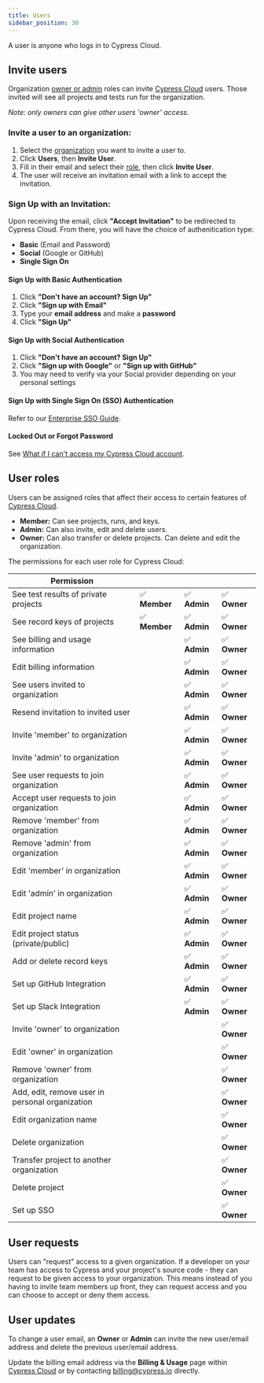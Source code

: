 ```yaml
---
title: Users
sidebar_position: 30
---
```


A user is anyone who logs in to Cypress Cloud.

## Invite users

Organization [owner or admin](#User-roles) roles can invite
[Cypress Cloud](https://on.cypress.io/cloud) users. Those invited will see all
projects and tests run for the organization.

_Note: only owners can give other users 'owner' access._

### Invite a user to an organization:

1. Select the [organization](/guides/cloud/account-management/organizations) you
   want to invite a user to.
2. Click **Users**, then **Invite User**.
3. Fill in their email and select their [role](#User-roles), then click **Invite
   User**.
4. The user will receive an invitation email with a link to accept the
   invitation.

<DocsImage
  src="/img/guides/cloud/users/invite-user-dialog.jpg"
  alt="Invite User dialog"
/>

### Sign Up with an Invitation:

Upon receiving the email, click **"Accept Invitation"** to be redirected to
Cypress Cloud. From there, you will have the choice of authenitication type:

- **Basic** (Email and Password)
- **Social** (Google or GitHub)
- **Single Sign On**

#### **Sign Up with Basic Authentication**

1. Click **"Don't have an account? Sign Up"**
2. Click **"Sign up with Email"**
3. Type your **email address** and make a **password**
4. Click **"Sign Up"**

#### **Sign Up with Social Authentication**

1. Click **"Don't have an account? Sign Up"**
2. Click **"Sign up with Google"** or **"Sign up with GitHub"**
3. You may need to verify via your Social provider depending on your personal
   settings

#### **Sign Up with Single Sign On (SSO) Authentication**

Refer to our
[Enterprise SSO Guide](/guides/cloud/account-management/enterprise-sso).

#### Locked Out or Forgot Password

See
[What if I can't access my Cypress Cloud account](/faq/questions/cloud-faq#What-if-I-cant-access-my-Cypress-Cloud-account).

## User roles

Users can be assigned roles that affect their access to certain features of
[Cypress Cloud](https://on.cypress.io/cloud).

- **Member:** Can see projects, runs, and keys.
- **Admin:** Can also invite, edit and delete users.
- **Owner:** Can also transfer or delete projects. Can delete and edit the
  organization.

The permissions for each user role for Cypress Cloud:

| Permission                                      |               |              |              |
| ----------------------------------------------- | ------------- | ------------ | ------------ |
| See test results of private projects            | ✅ **Member** | ✅ **Admin** | ✅ **Owner** |
| See record keys of projects                     | ✅ **Member** | ✅ **Admin** | ✅ **Owner** |
| See billing and usage information               |               | ✅ **Admin** | ✅ **Owner** |
| Edit billing information                        |               | ✅ **Admin** | ✅ **Owner** |
| See users invited to organization               |               | ✅ **Admin** | ✅ **Owner** |
| Resend invitation to invited user               |               | ✅ **Admin** | ✅ **Owner** |
| Invite 'member' to organization                 |               | ✅ **Admin** | ✅ **Owner** |
| Invite 'admin' to organization                  |               | ✅ **Admin** | ✅ **Owner** |
| See user requests to join organization          |               | ✅ **Admin** | ✅ **Owner** |
| Accept user requests to join organization       |               | ✅ **Admin** | ✅ **Owner** |
| Remove 'member' from organization               |               | ✅ **Admin** | ✅ **Owner** |
| Remove 'admin' from organization                |               | ✅ **Admin** | ✅ **Owner** |
| Edit 'member' in organization                   |               | ✅ **Admin** | ✅ **Owner** |
| Edit 'admin' in organization                    |               | ✅ **Admin** | ✅ **Owner** |
| Edit project name                               |               | ✅ **Admin** | ✅ **Owner** |
| Edit project status (private/public)            |               | ✅ **Admin** | ✅ **Owner** |
| Add or delete record keys                       |               | ✅ **Admin** | ✅ **Owner** |
| Set up GitHub Integration                       |               | ✅ **Admin** | ✅ **Owner** |
| Set up Slack Integration                        |               | ✅ **Admin** | ✅ **Owner** |
| Invite 'owner' to organization                  |               |              | ✅ **Owner** |
| Edit 'owner' in organization                    |               |              | ✅ **Owner** |
| Remove 'owner' from organization                |               |              | ✅ **Owner** |
| Add, edit, remove user in personal organization |               |              | ✅ **Owner** |
| Edit organization name                          |               |              | ✅ **Owner** |
| Delete organization                             |               |              | ✅ **Owner** |
| Transfer project to another organization        |               |              | ✅ **Owner** |
| Delete project                                  |               |              | ✅ **Owner** |
| Set up SSO                                      |               |              | ✅ **Owner** |

## User requests

Users can "request" access to a given organization. If a developer on your team
has access to Cypress and your project's source code - they can request to be
given access to your organization. This means instead of you having to invite
team members up front, they can request access and you can choose to accept or
deny them access.

<DocsImage
  src="/img/dashboard/request-access-to-organization.png"
  alt="Request access to project"
/>

## User updates

To change a user email, an **Owner** or **Admin** can invite the new user/email
address and delete the previous user/email address.

Update the billing email address via the **Billing & Usage** page within
[Cypress Cloud](https://on.cypress.io/cloud) or by contacting
[billing@cypress.io](mailto:billing@cypress.io) directly.
